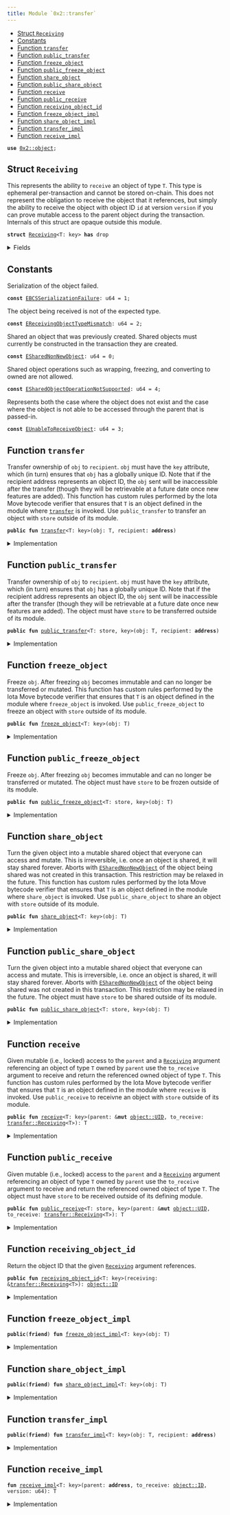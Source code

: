 ```yaml
---
title: Module `0x2::transfer`
---
```




-  [Struct `Receiving`](#0x2_transfer_Receiving)
-  [Constants](#@Constants_0)
-  [Function `transfer`](#0x2_transfer_transfer)
-  [Function `public_transfer`](#0x2_transfer_public_transfer)
-  [Function `freeze_object`](#0x2_transfer_freeze_object)
-  [Function `public_freeze_object`](#0x2_transfer_public_freeze_object)
-  [Function `share_object`](#0x2_transfer_share_object)
-  [Function `public_share_object`](#0x2_transfer_public_share_object)
-  [Function `receive`](#0x2_transfer_receive)
-  [Function `public_receive`](#0x2_transfer_public_receive)
-  [Function `receiving_object_id`](#0x2_transfer_receiving_object_id)
-  [Function `freeze_object_impl`](#0x2_transfer_freeze_object_impl)
-  [Function `share_object_impl`](#0x2_transfer_share_object_impl)
-  [Function `transfer_impl`](#0x2_transfer_transfer_impl)
-  [Function `receive_impl`](#0x2_transfer_receive_impl)


<pre><code><b>use</b> <a href="../iota-framework/object.md#0x2_object">0x2::object</a>;
</code></pre>



<a name="0x2_transfer_Receiving"></a>

## Struct `Receiving`

This represents the ability to <code>receive</code> an object of type <code>T</code>.
This type is ephemeral per-transaction and cannot be stored on-chain.
This does not represent the obligation to receive the object that it
references, but simply the ability to receive the object with object ID
<code>id</code> at version <code>version</code> if you can prove mutable access to the parent
object during the transaction.
Internals of this struct are opaque outside this module.


<pre><code><b>struct</b> <a href="../iota-framework/transfer.md#0x2_transfer_Receiving">Receiving</a>&lt;T: key&gt; <b>has</b> drop
</code></pre>



<details>
<summary>Fields</summary>


<dl>
<dt>
<code>id: <a href="../iota-framework/object.md#0x2_object_ID">object::ID</a></code>
</dt>
<dd>

</dd>
<dt>
<code>version: u64</code>
</dt>
<dd>

</dd>
</dl>


</details>

<a name="@Constants_0"></a>

## Constants


<a name="0x2_transfer_EBCSSerializationFailure"></a>

Serialization of the object failed.


<pre><code><b>const</b> <a href="../iota-framework/transfer.md#0x2_transfer_EBCSSerializationFailure">EBCSSerializationFailure</a>: u64 = 1;
</code></pre>



<a name="0x2_transfer_EReceivingObjectTypeMismatch"></a>

The object being received is not of the expected type.


<pre><code><b>const</b> <a href="../iota-framework/transfer.md#0x2_transfer_EReceivingObjectTypeMismatch">EReceivingObjectTypeMismatch</a>: u64 = 2;
</code></pre>



<a name="0x2_transfer_ESharedNonNewObject"></a>

Shared an object that was previously created. Shared objects must currently
be constructed in the transaction they are created.


<pre><code><b>const</b> <a href="../iota-framework/transfer.md#0x2_transfer_ESharedNonNewObject">ESharedNonNewObject</a>: u64 = 0;
</code></pre>



<a name="0x2_transfer_ESharedObjectOperationNotSupported"></a>

Shared object operations such as wrapping, freezing, and converting to owned are not allowed.


<pre><code><b>const</b> <a href="../iota-framework/transfer.md#0x2_transfer_ESharedObjectOperationNotSupported">ESharedObjectOperationNotSupported</a>: u64 = 4;
</code></pre>



<a name="0x2_transfer_EUnableToReceiveObject"></a>

Represents both the case where the object does not exist and the case where the object is not
able to be accessed through the parent that is passed-in.


<pre><code><b>const</b> <a href="../iota-framework/transfer.md#0x2_transfer_EUnableToReceiveObject">EUnableToReceiveObject</a>: u64 = 3;
</code></pre>



<a name="0x2_transfer_transfer"></a>

## Function `transfer`

Transfer ownership of <code>obj</code> to <code>recipient</code>. <code>obj</code> must have the <code>key</code> attribute,
which (in turn) ensures that <code>obj</code> has a globally unique ID. Note that if the recipient
address represents an object ID, the <code>obj</code> sent will be inaccessible after the transfer
(though they will be retrievable at a future date once new features are added).
This function has custom rules performed by the Iota Move bytecode verifier that ensures
that <code>T</code> is an object defined in the module where <code><a href="../iota-framework/transfer.md#0x2_transfer">transfer</a></code> is invoked. Use
<code>public_transfer</code> to transfer an object with <code>store</code> outside of its module.


<pre><code><b>public</b> <b>fun</b> <a href="../iota-framework/transfer.md#0x2_transfer">transfer</a>&lt;T: key&gt;(obj: T, recipient: <b>address</b>)
</code></pre>



<details>
<summary>Implementation</summary>


<pre><code><b>public</b> <b>fun</b> <a href="../iota-framework/transfer.md#0x2_transfer">transfer</a>&lt;T: key&gt;(obj: T, recipient: <b>address</b>) {
    <a href="../iota-framework/transfer.md#0x2_transfer_transfer_impl">transfer_impl</a>(obj, recipient)
}
</code></pre>



</details>

<a name="0x2_transfer_public_transfer"></a>

## Function `public_transfer`

Transfer ownership of <code>obj</code> to <code>recipient</code>. <code>obj</code> must have the <code>key</code> attribute,
which (in turn) ensures that <code>obj</code> has a globally unique ID. Note that if the recipient
address represents an object ID, the <code>obj</code> sent will be inaccessible after the transfer
(though they will be retrievable at a future date once new features are added).
The object must have <code>store</code> to be transferred outside of its module.


<pre><code><b>public</b> <b>fun</b> <a href="../iota-framework/transfer.md#0x2_transfer_public_transfer">public_transfer</a>&lt;T: store, key&gt;(obj: T, recipient: <b>address</b>)
</code></pre>



<details>
<summary>Implementation</summary>


<pre><code><b>public</b> <b>fun</b> <a href="../iota-framework/transfer.md#0x2_transfer_public_transfer">public_transfer</a>&lt;T: key + store&gt;(obj: T, recipient: <b>address</b>) {
    <a href="../iota-framework/transfer.md#0x2_transfer_transfer_impl">transfer_impl</a>(obj, recipient)
}
</code></pre>



</details>

<a name="0x2_transfer_freeze_object"></a>

## Function `freeze_object`

Freeze <code>obj</code>. After freezing <code>obj</code> becomes immutable and can no longer be transferred or
mutated.
This function has custom rules performed by the Iota Move bytecode verifier that ensures
that <code>T</code> is an object defined in the module where <code>freeze_object</code> is invoked. Use
<code>public_freeze_object</code> to freeze an object with <code>store</code> outside of its module.


<pre><code><b>public</b> <b>fun</b> <a href="../iota-framework/transfer.md#0x2_transfer_freeze_object">freeze_object</a>&lt;T: key&gt;(obj: T)
</code></pre>



<details>
<summary>Implementation</summary>


<pre><code><b>public</b> <b>fun</b> <a href="../iota-framework/transfer.md#0x2_transfer_freeze_object">freeze_object</a>&lt;T: key&gt;(obj: T) {
    <a href="../iota-framework/transfer.md#0x2_transfer_freeze_object_impl">freeze_object_impl</a>(obj)
}
</code></pre>



</details>

<a name="0x2_transfer_public_freeze_object"></a>

## Function `public_freeze_object`

Freeze <code>obj</code>. After freezing <code>obj</code> becomes immutable and can no longer be transferred or
mutated.
The object must have <code>store</code> to be frozen outside of its module.


<pre><code><b>public</b> <b>fun</b> <a href="../iota-framework/transfer.md#0x2_transfer_public_freeze_object">public_freeze_object</a>&lt;T: store, key&gt;(obj: T)
</code></pre>



<details>
<summary>Implementation</summary>


<pre><code><b>public</b> <b>fun</b> <a href="../iota-framework/transfer.md#0x2_transfer_public_freeze_object">public_freeze_object</a>&lt;T: key + store&gt;(obj: T) {
    <a href="../iota-framework/transfer.md#0x2_transfer_freeze_object_impl">freeze_object_impl</a>(obj)
}
</code></pre>



</details>

<a name="0x2_transfer_share_object"></a>

## Function `share_object`

Turn the given object into a mutable shared object that everyone can access and mutate.
This is irreversible, i.e. once an object is shared, it will stay shared forever.
Aborts with <code><a href="../iota-framework/transfer.md#0x2_transfer_ESharedNonNewObject">ESharedNonNewObject</a></code> of the object being shared was not created in this
transaction. This restriction may be relaxed in the future.
This function has custom rules performed by the Iota Move bytecode verifier that ensures
that <code>T</code> is an object defined in the module where <code>share_object</code> is invoked. Use
<code>public_share_object</code> to share an object with <code>store</code> outside of its module.


<pre><code><b>public</b> <b>fun</b> <a href="../iota-framework/transfer.md#0x2_transfer_share_object">share_object</a>&lt;T: key&gt;(obj: T)
</code></pre>



<details>
<summary>Implementation</summary>


<pre><code><b>public</b> <b>fun</b> <a href="../iota-framework/transfer.md#0x2_transfer_share_object">share_object</a>&lt;T: key&gt;(obj: T) {
    <a href="../iota-framework/transfer.md#0x2_transfer_share_object_impl">share_object_impl</a>(obj)
}
</code></pre>



</details>

<a name="0x2_transfer_public_share_object"></a>

## Function `public_share_object`

Turn the given object into a mutable shared object that everyone can access and mutate.
This is irreversible, i.e. once an object is shared, it will stay shared forever.
Aborts with <code><a href="../iota-framework/transfer.md#0x2_transfer_ESharedNonNewObject">ESharedNonNewObject</a></code> of the object being shared was not created in this
transaction. This restriction may be relaxed in the future.
The object must have <code>store</code> to be shared outside of its module.


<pre><code><b>public</b> <b>fun</b> <a href="../iota-framework/transfer.md#0x2_transfer_public_share_object">public_share_object</a>&lt;T: store, key&gt;(obj: T)
</code></pre>



<details>
<summary>Implementation</summary>


<pre><code><b>public</b> <b>fun</b> <a href="../iota-framework/transfer.md#0x2_transfer_public_share_object">public_share_object</a>&lt;T: key + store&gt;(obj: T) {
    <a href="../iota-framework/transfer.md#0x2_transfer_share_object_impl">share_object_impl</a>(obj)
}
</code></pre>



</details>

<a name="0x2_transfer_receive"></a>

## Function `receive`

Given mutable (i.e., locked) access to the <code>parent</code> and a <code><a href="../iota-framework/transfer.md#0x2_transfer_Receiving">Receiving</a></code> argument
referencing an object of type <code>T</code> owned by <code>parent</code> use the <code>to_receive</code>
argument to receive and return the referenced owned object of type <code>T</code>.
This function has custom rules performed by the Iota Move bytecode verifier that ensures
that <code>T</code> is an object defined in the module where <code>receive</code> is invoked. Use
<code>public_receive</code> to receivne an object with <code>store</code> outside of its module.


<pre><code><b>public</b> <b>fun</b> <a href="../iota-framework/transfer.md#0x2_transfer_receive">receive</a>&lt;T: key&gt;(parent: &<b>mut</b> <a href="../iota-framework/object.md#0x2_object_UID">object::UID</a>, to_receive: <a href="../iota-framework/transfer.md#0x2_transfer_Receiving">transfer::Receiving</a>&lt;T&gt;): T
</code></pre>



<details>
<summary>Implementation</summary>


<pre><code><b>public</b> <b>fun</b> <a href="../iota-framework/transfer.md#0x2_transfer_receive">receive</a>&lt;T: key&gt;(parent: &<b>mut</b> UID, to_receive: <a href="../iota-framework/transfer.md#0x2_transfer_Receiving">Receiving</a>&lt;T&gt;): T {
    <b>let</b> <a href="../iota-framework/transfer.md#0x2_transfer_Receiving">Receiving</a> {
        id,
        version,
    } = to_receive;
    <a href="../iota-framework/transfer.md#0x2_transfer_receive_impl">receive_impl</a>(parent.to_address(), id, version)
}
</code></pre>



</details>

<a name="0x2_transfer_public_receive"></a>

## Function `public_receive`

Given mutable (i.e., locked) access to the <code>parent</code> and a <code><a href="../iota-framework/transfer.md#0x2_transfer_Receiving">Receiving</a></code> argument
referencing an object of type <code>T</code> owned by <code>parent</code> use the <code>to_receive</code>
argument to receive and return the referenced owned object of type <code>T</code>.
The object must have <code>store</code> to be received outside of its defining module.


<pre><code><b>public</b> <b>fun</b> <a href="../iota-framework/transfer.md#0x2_transfer_public_receive">public_receive</a>&lt;T: store, key&gt;(parent: &<b>mut</b> <a href="../iota-framework/object.md#0x2_object_UID">object::UID</a>, to_receive: <a href="../iota-framework/transfer.md#0x2_transfer_Receiving">transfer::Receiving</a>&lt;T&gt;): T
</code></pre>



<details>
<summary>Implementation</summary>


<pre><code><b>public</b> <b>fun</b> <a href="../iota-framework/transfer.md#0x2_transfer_public_receive">public_receive</a>&lt;T: key + store&gt;(parent: &<b>mut</b> UID, to_receive: <a href="../iota-framework/transfer.md#0x2_transfer_Receiving">Receiving</a>&lt;T&gt;): T {
    <b>let</b> <a href="../iota-framework/transfer.md#0x2_transfer_Receiving">Receiving</a> {
        id,
        version,
    } = to_receive;
    <a href="../iota-framework/transfer.md#0x2_transfer_receive_impl">receive_impl</a>(parent.to_address(), id, version)
}
</code></pre>



</details>

<a name="0x2_transfer_receiving_object_id"></a>

## Function `receiving_object_id`

Return the object ID that the given <code><a href="../iota-framework/transfer.md#0x2_transfer_Receiving">Receiving</a></code> argument references.


<pre><code><b>public</b> <b>fun</b> <a href="../iota-framework/transfer.md#0x2_transfer_receiving_object_id">receiving_object_id</a>&lt;T: key&gt;(receiving: &<a href="../iota-framework/transfer.md#0x2_transfer_Receiving">transfer::Receiving</a>&lt;T&gt;): <a href="../iota-framework/object.md#0x2_object_ID">object::ID</a>
</code></pre>



<details>
<summary>Implementation</summary>


<pre><code><b>public</b> <b>fun</b> <a href="../iota-framework/transfer.md#0x2_transfer_receiving_object_id">receiving_object_id</a>&lt;T: key&gt;(receiving: &<a href="../iota-framework/transfer.md#0x2_transfer_Receiving">Receiving</a>&lt;T&gt;): ID {
    receiving.id
}
</code></pre>



</details>

<a name="0x2_transfer_freeze_object_impl"></a>

## Function `freeze_object_impl`



<pre><code><b>public</b>(<b>friend</b>) <b>fun</b> <a href="../iota-framework/transfer.md#0x2_transfer_freeze_object_impl">freeze_object_impl</a>&lt;T: key&gt;(obj: T)
</code></pre>



<details>
<summary>Implementation</summary>


<pre><code><b>public</b>(package) <b>native</b> <b>fun</b> <a href="../iota-framework/transfer.md#0x2_transfer_freeze_object_impl">freeze_object_impl</a>&lt;T: key&gt;(obj: T);
</code></pre>



</details>

<a name="0x2_transfer_share_object_impl"></a>

## Function `share_object_impl`



<pre><code><b>public</b>(<b>friend</b>) <b>fun</b> <a href="../iota-framework/transfer.md#0x2_transfer_share_object_impl">share_object_impl</a>&lt;T: key&gt;(obj: T)
</code></pre>



<details>
<summary>Implementation</summary>


<pre><code><b>public</b>(package) <b>native</b> <b>fun</b> <a href="../iota-framework/transfer.md#0x2_transfer_share_object_impl">share_object_impl</a>&lt;T: key&gt;(obj: T);
</code></pre>



</details>

<a name="0x2_transfer_transfer_impl"></a>

## Function `transfer_impl`



<pre><code><b>public</b>(<b>friend</b>) <b>fun</b> <a href="../iota-framework/transfer.md#0x2_transfer_transfer_impl">transfer_impl</a>&lt;T: key&gt;(obj: T, recipient: <b>address</b>)
</code></pre>



<details>
<summary>Implementation</summary>


<pre><code><b>public</b>(package) <b>native</b> <b>fun</b> <a href="../iota-framework/transfer.md#0x2_transfer_transfer_impl">transfer_impl</a>&lt;T: key&gt;(obj: T, recipient: <b>address</b>);
</code></pre>



</details>

<a name="0x2_transfer_receive_impl"></a>

## Function `receive_impl`



<pre><code><b>fun</b> <a href="../iota-framework/transfer.md#0x2_transfer_receive_impl">receive_impl</a>&lt;T: key&gt;(parent: <b>address</b>, to_receive: <a href="../iota-framework/object.md#0x2_object_ID">object::ID</a>, version: u64): T
</code></pre>



<details>
<summary>Implementation</summary>


<pre><code><b>native</b> <b>fun</b> <a href="../iota-framework/transfer.md#0x2_transfer_receive_impl">receive_impl</a>&lt;T: key&gt;(parent: <b>address</b>, to_receive: ID, version: u64): T;
</code></pre>



</details>
